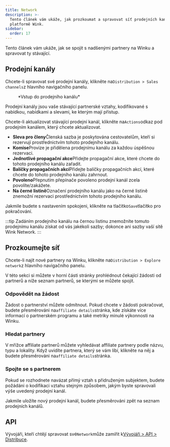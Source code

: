 ```yaml
---
title: Network
description: >-
  Tento článek vám ukáže, jak prozkoumat a spravovat síť prodejních kanálů na
  platformě Wink.
sidebar:
  order: 17
---
```


Tento článek vám ukáže, jak se spojit s nadšenými partnery na Winku a spravovat ty stávající.

## Prodejní kanály

Chcete-li spravovat své prodejní kanály, klikněte na`Distribution > Sales channels`z hlavního navigačního panelu.

<figure>
  <CloudinaryImage width="350" height="402" resize="scale" quality="best" alt="Prodejní kanál" src="academy/sales-channel" errorImage="noimage_opaque_nyrtl0.png" />

  <figcaption>*Vstup do prodejního kanálu*</figcaption>
</figure>


Prodejní kanály jsou vaše stávající partnerské vztahy, kodifikované s nabídkou, nabídkami a slevami, ke kterým mají přístup.

Chcete-li aktualizovat stávající prodejní kanál, klikněte na`Actions`odkaz pod prodejním kanálem, který chcete aktualizovat.

* **Sleva pro členy**Členská sazba je poskytována cestovatelům, kteří si rezervují prostřednictvím tohoto prodejního kanálu.
* **Komise**Provize je přidělena prodejnímu kanálu za každou úspěšnou rezervaci.
* **Jednotlivé propagační akce**Přidejte propagační akce, které chcete do tohoto prodejního kanálu zařadit.
* **Balíčky propagačních akcí**Přidejte balíčky propagačních akcí, které chcete do tohoto prodejního kanálu zahrnout.
* **Povoleno**Přepnutím přepínače povoleno prodejní kanál zcela povolíte/zakážete.
* **Na černé listině**Označení prodejního kanálu jako na černé listině znemožní rezervaci prostřednictvím tohoto prodejního kanálu.

Jakmile budete s nastavením spokojeni, klikněte na tlačítko`Save`tlačítko pro pokračování.

:::tip
Zadáním prodejního kanálu na černou listinu znemožníte tomuto prodejnímu kanálu získat od vás jakékoli sazby; dokonce ani sazby vaší sítě Wink Network. :::

## Prozkoumejte síť

Chcete-li najít nové partnery na Winku, klikněte na`Distribution > Explore network`z hlavního navigačního panelu.

V této sekci si můžete v horní části stránky prohlédnout čekající žádosti od partnerů a níže seznam partnerů, se kterými se můžete spojit.

### Odpovědět na žádost

Žádost o partnerství můžete odmítnout. Pokud chcete v žádosti pokračovat, budete přesměrováni na`affiliate details`stránka, kde získáte více informací o partnerském programu a také metriky minulé výkonnosti na Winku.

### Hledat partnery

V mřížce affiliate partnerů můžete vyhledávat affiliate partnery podle názvu, typu a lokality. Když uvidíte partnera, který se vám líbí, klikněte na něj a budete přesměrováni na`affiliate details`stránka.

### Spojte se s partnerem

Pokud se rozhodnete navázat přímý vztah s přidruženým subjektem, budete požádáni o kodifikaci vztahu stejným způsobem, jakým byste spravovali výše uvedený prodejní kanál.

Jakmile uložíte nový prodejní kanál, budete přesměrováni zpět na seznam prodejních kanálů.

## API

Vývojáři, kteří chtějí spravovat své`Network`může zamířit k[Vývojáři > API > Distribuce](/developers/apis/#distribution-api).

